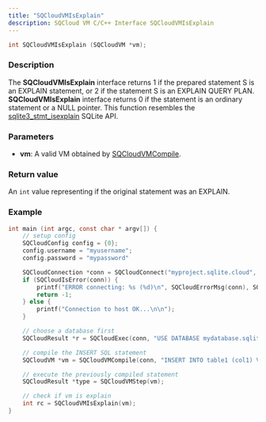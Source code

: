 ```yaml
---
title: "SQCloudVMIsExplain"
description: SQCloud VM C/C++ Interface SQCloudVMIsExplain
---
```


```c
int SQCloudVMIsExplain (SQCloudVM *vm);
```

### Description
The **SQCloudVMIsExplain** interface returns 1 if the prepared statement S is an EXPLAIN statement, or 2 if the statement S is an EXPLAIN QUERY PLAN. **SQCloudVMIsExplain** interface returns 0 if the statement is an ordinary statement or a NULL pointer. This function resembles the [sqlite3_stmt_isexplain](https://www.sqlite.org/c3ref/stmt_isexplain.html) SQLite API.

### Parameters
* **vm**: A valid VM obtained by [SQCloudVMCompile](/docs/sdk/c/sqcloudvmcompile).

### Return value
An `int` value representing if the original statement was an EXPLAIN.

### Example
```c
int main (int argc, const char * argv[]) {
    // setup config
    SQCloudConfig config = {0};
    config.username = "myusername";
    config.password = "mypassword"

    SQCloudConnection *conn = SQCloudConnect("myproject.sqlite.cloud", SQCLOUD_DEFAULT_PORT, &config);
    if (SQCloudIsError(conn)) {
        printf("ERROR connecting: %s (%d)\n", SQCloudErrorMsg(conn), SQCloudErrorCode(conn));
        return -1;
    } else {
        printf("Connection to host OK...\n\n");
    }

    // choose a database first
    SQCloudResult *r = SQCloudExec(conn, "USE DATABASE mydatabase.sqlite;");

    // compile the INSERT SQL statement
    SQCloudVM *vm = SQCloudVMCompile(conn, "INSERT INTO table1 (col1) VALUES ('Hello World');", -1, NULL);

    // execute the previously compiled statement
    SQCloudResult *type = SQCloudVMStep(vm);

    // check if vm is explain
    int rc = SQCloudVMIsExplain(vm);
}
```